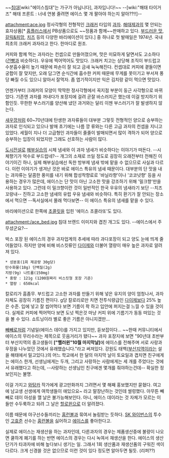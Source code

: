 ~~[[침대]][wiki:"에이스침대"는 가구가 아닙니다], 과자입니다!~~
--[wiki:"해태 타이거즈" 해태 프론트 : 너네 연봉 줄려면 에이스 몇 개 팔아야 하는지 알아??!!]--

attachment:ace.jpg
정사각형의 전형적인 [[크래커]] 타입의 [[과자]]. [[해태]]제과의 몇 안되는 효자상품[* [[홈플러스]]에서 PB상품으로도 ~~정품과 함께~~판매하고 있다. [http://image.homeplus.co.kr/UserFiles/Goods/800/106282878_1.jpg 부드러운 맛], [http://image.homeplus.co.kr/UserFiles/Pressimages/66/800/106282966_0.jpg 갈릭&피망], [http://image.homeplus.co.kr/UserFiles/Pressimages/86/800/106282886_0.jpg 치즈] 등의 다양한 바리에이션이 있다.] 중 하나로 첫 발매일은 1974년. 국내 최초의 크래커 과자라고 한다. 한마디로 원조.

커피와 함께 먹는 과자라는 컨셉으로 만들어졌으며, 맛은 미묘하게 달면서도 고소하다([[건빵]]과 비슷하다). 우유에 찍어먹어도 맛있다. 크래커 치고는 상당해 조직이 부드럽고 수분흡수율이 높기 때문에 파손이 잘 되고 금새 눅눅해진다. 컨셉대로 커피에 곁들이면 궁합이 잘 맞지만, 오래 담그면 순식간에 흡수한 커피 때문에 무게를 못이기고 부서져 퐁당 빠질 수도 있으니 알아서 잘먹자. 좀 엽기적이지만 익은 김치랑 같이 먹으면 맛있다.

언젠가부터 크래커의 모양이 딱딱한 정사각형에서 꼭지점 부분이 둥근 사각형으로 바뀌었다. 기존엔 과자를 꺼내다가 포장지에 걸려 곧잘 바스러지곤 했는데 이걸 방지하기 위함인듯. 무한한 부스러기를 양산해 냈던 과거와는 달리 이젠 부스러기가 잘 발생하지 않는다.

[[새우깡]]처럼 60~70년대에 탄생한 과자류들이 대부분 그렇듯 전형적인 양으로 승부하는 과자로 인식되고 있으나 발매 초기에는 나름 깡 류와는 다른 고급 과자의 컨셉을 지니고 있었다. 세월이 지나 더 고급형인 과자들이 줄줄이 발매되면서 많이 격하가 되어 양으로 승부하는 입장이 되었지만 그래도 선호하는 사람이 많다.

[[도시전설]]로 [[해부실습]]의 시체 냄새와 이 과자 냄새가 비슷하다는 이야기가 떠돈다. --시체향기가 억수로 부드럽네?-- 개그의 소재로 쓰일 정도로 굉장히 오래전부터 전해진 이야기이긴 하나, 실제 해부실습에선 독한 방부제 냄새 밖에 맡을 수 없으므로 사실과 다르다. 이런 이야기가 생겨난 것은 바로 에이스 특유의 냄새 때문이다. 대부분의 단 맛을 내는 과자류는 달콤한 풍미를 내기 위해 합성착향료로 '바닐라향'이나 '코코넛향' 등을 사용하는 경우가 많은데, 에이스는 단 맛이 아닌 고소한 맛을 강조하기 위해 '밀크향'만을 사용하고 있다. 그런데 이 밀크향이란 것이 일반적인 한국 우유의 냄새라기 보단 --치즈 꼬랑내-- 진하고 고소한 냄새의 유럽 우유 냄새와 비슷하다. 특히 환기가 잘 안되는 장소에서 먹으면 --독서실에서 몰래 먹다보면-- 이 에이스 특유의 냄새를 맡을 수 있다.

바리에이션으로 한쪽에 [[초콜릿]]을 입힌 '에이스 초콜라또'도 있다.

attachment:/ace_bed.jpg
침대 브랜드 이미지와 겹친 개그도 있다. --에이스에서 주무셨군요?--

박스 포장 된 에이스의 경우 과자업계의 추세에 따라 과다포장이 되고 양도 눈에 띄게 줄어들었다. 하지만 양에 비해 비스킷류인 [[다이제]]와 더불어 열량이 매우 높은 과자로 알려져 있다.

 * 성분표(1회 제공량 30g당)
 탄수화물(18g) 단백질(2g)
 지방(9g) 나트륨(150mg)
 * 중량 : 121g (1200원짜리 비스킷형 포장 기준)
 * 열량 : 650kcal

칼로리가 흠좀무. 부드럽고 고소한 과자를 만들기 위해 넣은 유지의 양이 엄청나서, 과자 자체도 굉장히 기름진 편이다. g당 칼로리로만 치면 전투식량급인 [[다이제]]보다 25% 높은 수준. 입에 넣고 잘 씹어먹다 보면 기름이 좍 하고 입안에 퍼지는걸 느낄 수 있을 것이다. 실제로 커피에 찍어먹다 보면 도넛 찍은것 마냥 커피 위에 기름기가 동동 떠있는 것을 볼 수 있다. 쇼트닝이라 별로 좋은 기름은 아니지겠만...

[[빼빼로]]처럼 기념일(에이스 데이)를 가지고 있지만, 듣보잡이다... ~~한때 커뮤니티에서 에이스의 무리수라는 제목으로 웃음거리가 됐다~~ 과자 포장지에 보면 "90년대 초반부터 부산지역의 중고생들이 '''["핼러윈"10월 마지막날]'''에 에이스를 전해주며 서로 사랑과 우정을 나누었던 것에서 유래했습니다."라고 써져있다. 강원도 태백([[부산]]지역이라는 설을 해태에서 밀고있다.)의 어느 학교에서 한 달의 마지막 날이 토요일과 겹치면 친구에게는 에이스 한개, 선생님에게는 두개, 그리고 사랑하는 사람에게는 세 개를 주었다는 것에서 유래했다고 하는데, --사랑하는 선생님인 친구에겐 몇개를 줘야하는건데-- 확실한 정보인지는 불명.

이걸 가지고 [[와탕카]] 작가에게 광고만화까지 그려면서 몇 해째 홍보했지만 묻혔다. 여고에 남교생 선생에게 여학생들이 애있으요~ 라고 말장난하는 것인데 썰렁했다. 아무튼 빼빼로 데이 아성을 깰 날은 불가능해보인다. 아니, 에이스 데이라는 것 자체가 모르는 이들만 수두룩하고 되려 그 날은 [[할로윈]]으로 더 알려졌다.

이름 때문에 야구선수들끼리는 [[홈런볼]]과 묶여서 놀림받는 듯하다. [[SK 와이번스]]의 투수인 [[고효준]] 선수는 [[홈런볼]]을 싫어하고 [[에이스]]를 좋아한다고.

실제로 에이스는 재생산을 하는 과자인데, 다른과자의 경우는 제품생산중에 불량이 나오면 쿨하게 폐기를 하는 반면 에이스의 경우는 다시 녹여서 재생산을 한다. 에이스의 생산단가가 타과자에 비해 높다보니 생기는 일. 그래서 1회 생산품과 재생산품의 구워진 색이 다르다. 크게 신경쓸 것은 없으므로 이런 것이 있다 정도면 알아두면 될듯. (리퍼??)
